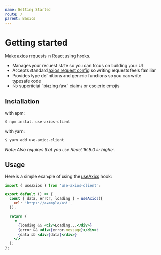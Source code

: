 ```yaml
---
name: Getting Started
route: /
parent: Basics
---
```



# Getting started

Make [axios](https://github.com/axios/axios) requests in React using hooks.

- Manages your request state so you can focus on building your UI
- Accepts standard [axios request config](https://github.com/axios/axios#request-config) so writing requests feels familiar
- Provides type definitions and generic functions so you can write typesafe code
- No superficial "blazing fast" claims or esoteric emojis

## Installation

with npm:

```sh
$ npm install use-axios-client
```

with yarn:

```sh
$ yarn add use-axios-client
```

_*Note*: Also requires that you use React 16.8.0 or higher._

## Usage

Here is a simple example of using the [useAxios](/use-axios) hook:

```jsx
import { useAxios } from 'use-axios-client';

export default () => {
  const { data, error, loading } = useAxios({
    url: 'https://example/api',
  });

  return (
    <>
      {loading && <div>Loading...</div>}
      {error && <div>{error.message}</div>}
      {data && <div>{data}</div>}
    </>
  );
};
```
